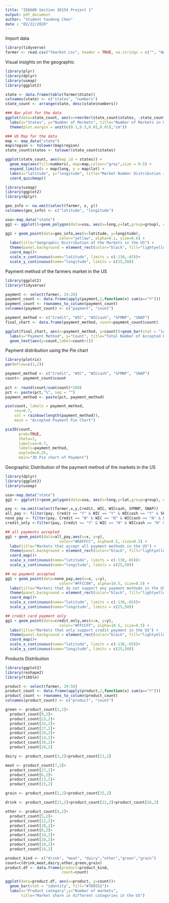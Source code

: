 ```yaml
---
title: "IE6600 Section 36154 Project 1"
output: pdf_document
author: "Student Yaodong Chen"
date : "02/22/2020"
---
```


Import data
```r
library(tidyverse)
farmer <- read.csv("fmarket.csv", header = TRUE, na.strings = c("", "NA"))
```


Visual insights on the geographic
```r
library(plyr)
library(dplyr)
library(usmap)
library(ggplot2)

state <- data.frame(table(farmer$State))
colnames(state) <- c("states", "numbers")
state_count <- arrange(state, desc(state$numbers))

### Bar plot for the data
ggplot(data=state_count, aes(x=reorder(state_count$states, -state_count$numbers), y=state_count$numbers))+geom_bar(stat = "identity", fill="#F39C12")+
  labs(x="States", y="Number of Markets", title="Number of Markets in US")+coord_flip()+
  theme(plot.margin = unit(c(0.1,0.5,0.01,0.01),"cm"))
```


```r
### US Map for the data
map <- map_data("state")
map$region <- tolower(map$region)
state_count$states <- tolower(state_count$states)

ggplot(state_count, aes(map_id = states)) +
  geom_map(aes(fill=numbers), map=map,colour="grey",size = 0.5) +
  expand_limits(x = map$long, y = map$lat) + 
  labs(x="latitude", y="longitude", title="Market Number Distribution in the US") +
  coord_quickmap()
```



```r
library(usmap)
library(ggplot2)
library(dplyr)

geo_info <- na.omit(select(farmer, x, y))
colnames(geo_info) <- c("latitude", "longitude")

usa<-map_data("state")
gg1 <- ggplot()+geom_polygon(data=usa, aes(x=long,y=lat,group=group), color="grey", fill="NavyBlue")

gg1 + geom_point(data=geo_info,aes(x=latitude, y=longitude),
                        color="yellow", alpha=0.1, size=0.6) + 
  labs(title="Geographic Distribution of the Markets in the US") +  
  theme(panel.background = element_rect(color="black", fill="lightyellow"))+
  coord_map()+
  scale_x_continuous(name="latitude", limits = c(-130,-65))+
  scale_y_continuous(name="longitude", limits = c(25,50))
```


Payment method of the farmers market in the US
```r
library(ggplot2)
library(tidyverse) 

payment <- select(farmer, 24:28)
payment_count <- data.frame(apply(payment,2,function(x) sum(x=="Y")))
payment_count <- rownames_to_column(payment_count)
colnames(payment_count) <- c("payment", "count")

payment_method <- c("Credit", "WIC", "WICcash", "SFMNP", "SNAP")
final_chart <- data.frame(payment_method, count=payment_count$count)

ggplot(final_chart, aes(x=payment_method, y=count))+geom_bar(stat = "identity",fill="#85C1E9")+
  labs(x="Payment Method", y="Count", title="Total Number of Accepted Payment Methods in US")+
  geom_text(aes(y=count,label=count+1))
```

Payment distribution using the Pie chart
```r
library(plotrix)
par(mfrow=c(1,2))

payment_method <- c("Credit", "WIC", "WICcash", "SFMNP", "SNAP")
count<- payment_count$count
  
pct <- round(count/sum(count)*100)
pct <- paste(pct,"%", sep = "")
payment_method <- paste(pct, payment_method)

pie(count, labels = payment_method, 
    cex=0.7, 
    col = rainbow(length(payment_method)), 
    main = "Accepted Payment Pie Chart")

pie3D(count, 
      prob=TRUE, 
      theta=1, 
      labelcex=0.7, 
      labels=payment_method, 
      explode=0.25, 
      main="3D Pie chart of Payment")
```

Geographic Distribution of the payment method of the markets in the US
```r
library(dplyr)
library(ggplot2)
library(usmap)

usa<-map_data("state")
gg1 <- ggplot()+geom_polygon(data=usa, aes(x=long,y=lat,group=group), color="grey", fill="NavyBlue")

pay <- na.omit(select(farmer,x,y,Credit, WIC, WICcash, SFMNP, SNAP))
all_pay <- filter(pay, Credit == "Y" & WIC == "Y" & WICcash == "Y" & SFMNP == "Y" & SNAP == "Y")
none_pay <- filter(pay, Credit == "N" & WIC == "N" & WICcash == "N" & SFMNP == "N" & SNAP == "N")
credit_only <-filter(pay, Credit == "Y" & WIC == "N" & WICcash == "N" & SFMNP == "N" & SNAP == "N")

## all payments accepted
gg1 + geom_point(data=all_pay,aes(x=x, y=y),
                        color="#66FFCC", alpha=0.5, size=0.5) + 
  labs(title="Markets that accept all payment methods in the US") +  
  theme(panel.background = element_rect(color="black", fill="lightyellow"))+
  coord_map()+
  scale_x_continuous(name="latitude", limits = c(-130,-65))+
  scale_y_continuous(name="longitude", limits = c(25,50))

## no payment accepted
gg1 + geom_point(data=none_pay,aes(x=x, y=y),
                        color="#FFCC00", alpha=10.5, size=0.5) + 
  labs(title="Markets that do not support any payment methods in the US") +  
  theme(panel.background = element_rect(color="black", fill="lightyellow"))+
  coord_map()+
  scale_x_continuous(name="latitude", limits = c(-130,-65))+
  scale_y_continuous(name="longitude", limits = c(25,50))

## credit card payment only
gg1 + geom_point(data=credit_only,aes(x=x, y=y),
                        color="#FFCCFF", alpha=10.5, size=0.5) + 
  labs(title="Markets that only support credit payment in the US") +  
  theme(panel.background = element_rect(color="black", fill="lightyellow"))+
  coord_map()+
  scale_x_continuous(name="latitude", limits = c(-130,-65))+
  scale_y_continuous(name="longitude", limits = c(25,50))

```

Products Distribution
```r
library(ggplot2)
library(reshape2)
library(tibble)

product <- select(farmer, 29:58)
product_count <- data.frame(apply(product,2,function(x) sum(x=="Y")))
product_count <- rownames_to_column(product_count)
colnames(product_count) <- c("product", "count")

green <- product_count[1,2]+
  product_count[9,2]+
  product_count[23,2]+
  product_count[24,2]+
  product_count[27,2]+
  product_count[29,2]+
  product_count[14,2]+
  product_count[30,2]+
  product_count[28,2]

dairy <- product_count[3,2]+product_count[11,2]

meat <- product_count[7,2]+
  product_count[27,2]+
  product_count[6,2]+
  product_count[13,2]+
  product_count[15,2]

grain <- product_count[2,2]+product_count[25,2]

drink <- product_count[21,2]+product_count[22,2]+product_count[26,2]

other <- product_count[4,2]+
  product_count[5,2]+
  product_count[12,2]+
  product_count[20,2]+
  product_count[8,2]+
  product_count[18,2]+
  product_count[28,2]+
  product_count[10,2]+
  product_count[16,2]

product_kind <- c("drink", "meat", "dairy","other","green","grain")
count=c(drink,meat,dairy,other,green,grain)
product.df <- data.frame(product=product_kind, 
                         count=count)

ggplot(data=product.df, aes(x=product, y=count))+
  geom_bar(stat = "identity", fill="#7D0552")+
  labs(x="Product category",y="Number of markets", 
       title="Market share in different categories in the US")
```

